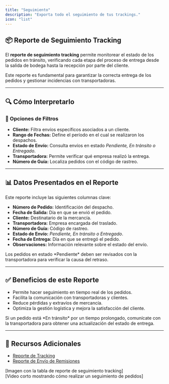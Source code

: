 ```yaml
---
title: "Seguimiento"
description: "Exporta todo el seguimiento de tus trackings."
icon: "list"
---
```


## 📦 Reporte de Seguimiento Tracking  

El **reporte de seguimiento tracking** permite monitorear el estado de los pedidos en tránsito, verificando cada etapa del proceso de entrega desde la salida de bodega hasta la recepción por parte del cliente.

<Info>
Este reporte es fundamental para garantizar la correcta entrega de los pedidos y gestionar incidencias con transportadoras.
</Info>

---

## 🔍 Cómo Interpretarlo  

### 🔹 Opciones de Filtros  

- **Cliente:** Filtra envíos específicos asociados a un cliente.  
- **Rango de Fechas:** Define el período en el cual se realizaron los despachos.  
- **Estado de Envío:** Consulta envíos en estado *Pendiente, En tránsito o Entregado*.  
- **Transportadora:** Permite verificar qué empresa realizó la entrega.  
- **Número de Guía:** Localiza pedidos con el código de rastreo.  

---

## 📊 Datos Presentados en el Reporte  

Este reporte incluye las siguientes columnas clave:

- **Número de Pedido:** Identificación del despacho.  
- **Fecha de Salida:** Día en que se envió el pedido.  
- **Cliente:** Destinatario de la mercancía.  
- **Transportadora:** Empresa encargada del traslado.  
- **Número de Guía:** Código de rastreo.  
- **Estado de Envío:** *Pendiente, En tránsito o Entregado*.  
- **Fecha de Entrega:** Día en que se entregó el pedido.  
- **Observaciones:** Información relevante sobre el estado del envío.  

<Check>
Los pedidos en estado *Pendiente* deben ser revisados con la transportadora para verificar la causa del retraso.
</Check>

---

## ✅ Beneficios de este Reporte  

- Permite hacer seguimiento en tiempo real de los pedidos.  
- Facilita la comunicación con transportadoras y clientes.  
- Reduce pérdidas y extravíos de mercancía.  
- Optimiza la gestión logística y mejora la satisfacción del cliente.  

<Tip>
Si un pedido está *En tránsito* por un tiempo prolongado, comunícate con la transportadora para obtener una actualización del estado de entrega.
</Tip>

---

## 🔗 Recursos Adicionales  

- [Reporte de Tracking](https://ayuda.gestoru.com/reportes/reportes-ventas/reportes-tracking)  
- [Reporte de Envío de Remisiones](https://ayuda.gestoru.com/reportes/reportes-ventas/envio-remisiones)  

[Imagen con la tabla de reporte de seguimiento tracking]  
[Video corto mostrando cómo realizar un seguimiento de pedidos]  
